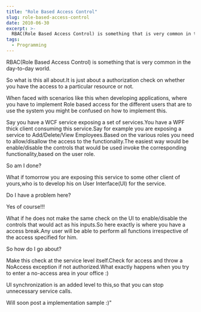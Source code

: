 ```yaml
---
title: "Role Based Access Control"
slug: role-based-access-control
date: 2010-06-30
excerpt: >-
  RBAC(Role Based Access Control) is something that is very common in the day-to-day world.    So what is this all about.It is just about a authorization check on...
tags:
  - Programming
---
```

RBAC(Role Based Access Control) is something that is very common in the day-to-day world.  

So what is this all about.It is just about a authorization check on whether you have the access to a particular resource or not.  

When faced with scenarios like this when developing applications, where you have to implement Role based access for the different users that are to use the system you might be confused on how to implement this.  

Say you have a WCF service exposing a set of services.You have a WPF thick client consuming this service.Say for example you are exposing a service to Add/Delete/View Employees.Based on the various roles you need to allow/disallow the access to the functionality.The easiest way would be enable/disable the controls that would be used invoke the corresponding functionality,based on the user role.  

So am I done?  

What if tomorrow you are exposing this service to some other client of yours,who is to develop his on User Interface(UI) for the service.  

Do I have a problem here?  

Yes of course!!!  

What if he does not make the same check on the UI to enable/disable the controls that would act as his inputs.So here exactly is where you have a access break.Any user will be able to perform all functions irrespective of the access specified for him.  

So how do I go about?  

Make this check at the service level itself.Check for access and throw a NoAccess exception if not authorized.What exactly happens when you try to enter a no-access area in your office :)  

UI synchronization is an added level to this,so that you can stop unnecessary service calls.

Will soon post a implementation sample :)"